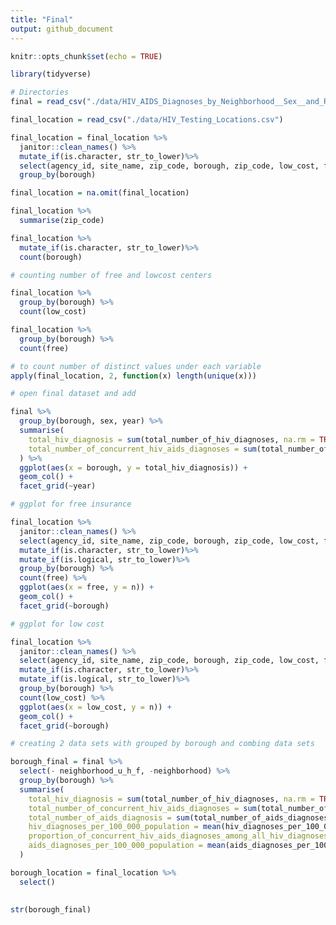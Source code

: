```yaml
---
title: "Final"
output: github_document
---
```


```r
knitr::opts_chunk$set(echo = TRUE)

library(tidyverse)

# Directories
final = read_csv("./data/HIV_AIDS_Diagnoses_by_Neighborhood__Sex__and_Race_Ethnicity.csv")

final_location = read_csv("./data/HIV_Testing_Locations.csv")
```

```r
final_location = final_location %>% 
  janitor::clean_names() %>% 
  mutate_if(is.character, str_to_lower)%>% 
  select(agency_id, site_name, zip_code, borough, zip_code, low_cost, free) %>% 
  group_by(borough)

final_location = na.omit(final_location) 

final_location %>% 
  summarise(zip_code) 

final_location %>% 
  mutate_if(is.character, str_to_lower)%>% 
  count(borough) 

# counting number of free and lowcost centers

final_location %>% 
  group_by(borough) %>%
  count(low_cost)

final_location %>% 
  group_by(borough) %>%
  count(free)

# to count number of distinct values under each variable
apply(final_location, 2, function(x) length(unique(x)))

# open final dataset and add

final %>% 
  group_by(borough, sex, year) %>% 
  summarise(
    total_hiv_diagnosis = sum(total_number_of_hiv_diagnoses, na.rm = TRUE),
    total_number_of_concurrent_hiv_aids_diagnoses = sum(total_number_of_concurrent_hiv_aids_diagnoses, na.rm = TRUE)
  ) %>% 
  ggplot(aes(x = borough, y = total_hiv_diagnosis)) +
  geom_col() +
  facet_grid(~year)

# ggplot for free insurance

final_location %>%
  janitor::clean_names() %>% 
  select(agency_id, site_name, zip_code, borough, zip_code, low_cost, free) %>% 
  mutate_if(is.character, str_to_lower)%>% 
  mutate_if(is.logical, str_to_lower)%>% 
  group_by(borough) %>%
  count(free) %>% 
  ggplot(aes(x = free, y = n)) +
  geom_col() +
  facet_grid(~borough)

# ggplot for low cost 

final_location %>%
  janitor::clean_names() %>% 
  select(agency_id, site_name, zip_code, borough, zip_code, low_cost, free) %>% 
  mutate_if(is.character, str_to_lower)%>% 
  mutate_if(is.logical, str_to_lower)%>% 
  group_by(borough) %>%
  count(low_cost) %>% 
  ggplot(aes(x = low_cost, y = n)) +
  geom_col() +
  facet_grid(~borough)

# creating 2 data sets with grouped by borough and combing data sets

borough_final = final %>% 
  select(- neighborhood_u_h_f, -neighborhood) %>% 
  group_by(borough) %>% 
  summarise(
    total_hiv_diagnosis = sum(total_number_of_hiv_diagnoses, na.rm = TRUE),
    total_number_of_concurrent_hiv_aids_diagnoses = sum(total_number_of_concurrent_hiv_aids_diagnoses, na.rm = TRUE),
    total_number_of_aids_diagnosis = sum(total_number_of_aids_diagnoses, na.rm = TRUE),
    hiv_diagnoses_per_100_000_population = mean(hiv_diagnoses_per_100_000_population, na.rm = TRUE),
    proportion_of_concurrent_hiv_aids_diagnoses_among_all_hiv_diagnoses = mean(proportion_of_concurrent_hiv_aids_diagnoses_among_all_hiv_diagnoses, na.rm = TRUE),
    aids_diagnoses_per_100_000_population = mean(aids_diagnoses_per_100_000_population, na.rm = TRUE)
  )

borough_location = final_location %>% 
  select()
   
  
str(borough_final)

  
  
  





```

